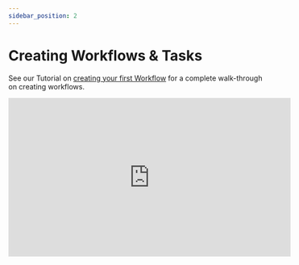 ```yaml
---
sidebar_position: 2
---
```


# Creating Workflows & Tasks

See our Tutorial on [creating your first Workflow](../../getting-started/run/running-first-workflow) for a complete walk-through on creating workflows.

<p align="center"><iframe width="560" height="315" src="https://www.youtube.com/embed/Vxg0GOtr3Ng" title="YouTube video player" frameborder="0" allow="accelerometer; autoplay; clipboard-write; encrypted-media; gyroscope; picture-in-picture" allowfullscreen></iframe></p>